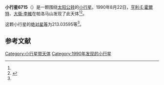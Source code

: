 {{Infobox planet
| bgcolour = #FFFFC0
| name = 6715 Sheldonmarks
| symbol = 
| image = 
| caption = 
| discovery = yes
| discovery_ref = 
| discoverer = [[亨利·E·霍爾特|亨利·E·霍爾特]]、[[大衞·李維|大衞·李維]]
| discovery_site = [[帕洛马山|帕洛马山]] 
| discovered = 1990年8月22日
| designations = yes
| mp_name = 
| named_after = 
| alt_names = 1990 QS1/ 1977 RB18 / 1986 TU10
| mp_category = [[主带小行星|主带小行星]]
| orbit_ref = <ref name="a">[http://ssd.jpl.nasa.gov/sbdb.cgi?sstr=6715 6715 Sheldonmarks] {{Wayback|url=http://ssd.jpl.nasa.gov/sbdb.cgi?sstr=6715 |date=20120406100501 }}，小行星數據庫瀏覽器（JPL Small-Body Database Browser）－[[美国国家航空航天局|美国国家航空航天局]]喷气推进实验室</ref>
| epoch = 2456400.5 (2013年4月18日更新)
| aphelion = {{convert|2.6844724|AU|km|3|abbr=on|lk=out}}
| perihelion = {{convert|2.6566154|AU|km|3|abbr=on}}
| semimajor = {{convert|2.6705439|AU|km|3|abbr=on}}
| eccentricity = 0.0052156
| period = 1594.035615 [[日|日]]<br />4.36[[儒略年|儒略年]]
| avg_speed = 
| inclination = 3.44949
| asc_node = 1.97783
| mean_anomaly = 
| arg_peri = 213.03595
| satellites = 
| physical_characteristics = yes
| dimensions = 
| mass = 
| density = 
| surface_grav = 
| escape_velocity = 
| sidereal_day = 
| axial_tilt = 
| pole_ecliptic_lat = 
| pole_ecliptic_lon = 
| albedo = 
| temperatures= 
| temp_name1 = 
| mean_temp_1 = 
| max_temp_1 = 
| temp_name2 = 
| max_temp_2 = 
| spectral_type = 
| abs_magnitude = 213.03595
}}

'''小行星6715'''（{{lang-en|6715 Sheldonmarks}}）是一颗围绕[[太阳|太阳]][[公转|公转]]的[[小行星|小行星]]。1990年8月22日，[[亨利·E·霍爾特|亨利·E·霍爾特]]、[[大衞·李維|大衞·李維]]在帕洛马山发现了此天体<ref name="a" /><ref>{{cite news|title=小行星列表|url=http://cfa-www.harvard.edu/iau/lists/NumberedMPs.txt|accessdate=2013-07-08|newspaper=哈佛大学|archive-date=2008-05-17|archive-url=https://web.archive.org/web/20080517010638/http://cfa-www.harvard.edu/iau/lists/NumberedMPs.txt|dead-url=no}}</ref>。

这颗小行星的[[绝对星等|绝对星等]]为213.03595等<ref name="a" />。

==参考文献==
{{reflist}}
{{Minor Planet Number|[[小行星6714|小行星6714]]|[[小行星6716|小行星6716]]}}

{{小天体}}

[[Category:小行星带天体|Category:小行星带天体]]
[[Category:1990年发现的小行星|Category:1990年发现的小行星]]

{{asteroid-stub}}